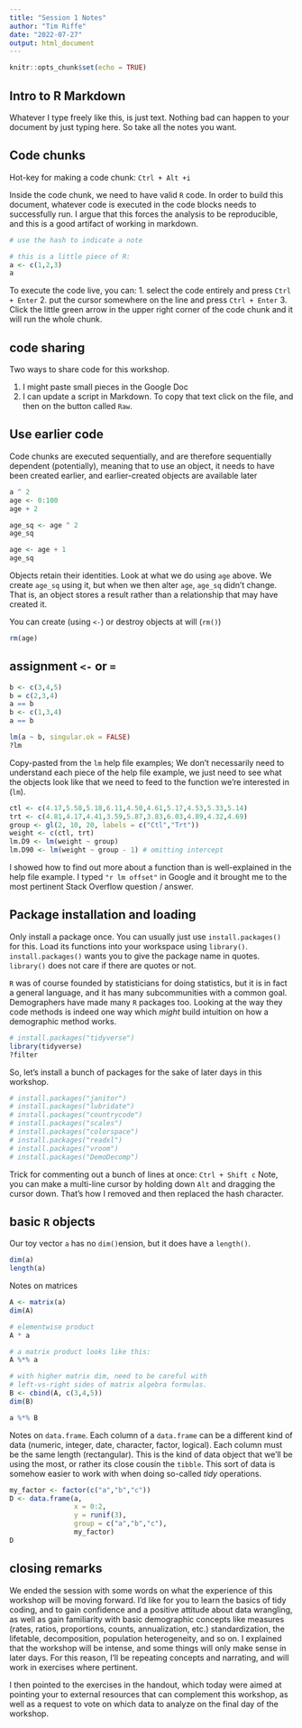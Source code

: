```yaml
---
title: "Session 1 Notes"
author: "Tim Riffe"
date: "2022-07-27"
output: html_document
---
```


```r
knitr::opts_chunk$set(echo = TRUE)
```

## Intro to R Markdown

Whatever I type freely like this, is just text. Nothing bad can happen to your document by just typing here. So take all the notes you want.

## Code chunks

Hot-key for making a code chunk: `Ctrl + Alt +i`

Inside the code chunk, we need to have valid `R` code. In order to build this document, whatever code is executed in the code blocks needs to successfully run. I argue that this forces the analysis to be reproducible, and this is a good artifact of working in markdown.
```r
# use the hash to indicate a note

# this is a little piece of R:
a <- c(1,2,3)
a
```

To execute the code live, you can:
1. select the code entirely and press `Ctrl + Enter`
2. put the cursor somewhere on the line and press `Ctrl + Enter`
3. Click the little green arrow in the upper right corner of the code chunk and it will run the whole chunk.

## code sharing
Two ways to share code for this workshop. 

1. I might paste small pieces in the Google Doc
2. I can update a script in Markdown. To copy that text click on the file, and then on the button called `Raw`.

## Use earlier code

Code chunks are executed sequentially, and are therefore sequentially dependent (potentially), meaning that to use an object, it needs to have been created earlier, and earlier-created objects are available later
```r
a ^ 2
age <- 0:100
age + 2

age_sq <- age ^ 2
age_sq

age <- age + 1
age_sq
```

Objects retain their identities. Look at what we do using `age` above. We create `age_sq` using it, but when we then alter `age`, `age_sq` didn't change. That is, an object stores a result rather than a relationship that may have created it.

You can create (using `<-`) or destroy objects at will (`rm()`)
```r
rm(age)
```
## assignment `<-` or `=`


```r
b <- c(3,4,5)
b = c(2,3,4)
a == b
b <- c(1,3,4)
a == b

lm(a ~ b, singular.ok = FALSE)
?lm
```
Copy-pasted from the `lm` help file examples; We don't necessarily need to understand each piece of the help file example, we just need to see what the objects look like that we need to feed to the function we're interested in (`lm`). 
```r
ctl <- c(4.17,5.58,5.18,6.11,4.50,4.61,5.17,4.53,5.33,5.14)
trt <- c(4.81,4.17,4.41,3.59,5.87,3.83,6.03,4.89,4.32,4.69)
group <- gl(2, 10, 20, labels = c("Ctl","Trt"))
weight <- c(ctl, trt)
lm.D9 <- lm(weight ~ group)
lm.D90 <- lm(weight ~ group - 1) # omitting intercept
```

I showed how to find out more about a function than is well-explained in the help file example. I typed `"r lm offset"` in Google and it brought me to the most pertinent Stack Overflow question / answer.

## Package installation and loading

Only install a package once. You can usually just use `install.packages()` for this. Load its functions into your workspace using `library()`. `install.packages()` wants you to give the package name in quotes. `library()` does not care if there are quotes or not.

`R` was of course founded by statisticians for doing statistics, but it is in fact a general language, and it has many subcommunities with a common goal. Demographers have made many `R` packages too. Looking at the way they code methods is indeed one way which *might* build intuition on how a demographic method works.
```r
# install.packages("tidyverse")
library(tidyverse)
?filter
```

So, let's install a bunch of packages for the sake of later days in this workshop.

```r
# install.packages("janitor")
# install.packages("lubridate")
# install.packages("countrycode")
# install.packages("scales")
# install.packages("colorspace")
# install.packages("readxl")
# install.packages("vroom")
# install.packages("DemoDecomp")
```

Trick for commenting out a bunch of lines at once: `Ctrl + Shift c`
Note, you can make a multi-line cursor by holding down `Alt` and dragging the cursor down. That's how I removed and then replaced the hash character.

## basic `R` objects

Our toy vector `a` has no `dim()`ension, but it does have a `length()`.
```r
dim(a)
length(a)
```

Notes on matrices
```r
A <- matrix(a)
dim(A)

# elementwise product
A * a

# a matrix product looks like this:
A %*% a

# with higher matrix dim, need to be careful with
# left-vs-right sides of matrix algebra formulas.
B <- cbind(A, c(3,4,5))
dim(B)

a %*% B

```

Notes on `data.frame`. Each column of a `data.frame` can be a different kind of data (numeric, integer, date, character, factor, logical). Each column must be the same length (rectangular). This is the kind of data object that we'll be using the most, or rather its close cousin the `tibble`. This sort of data is somehow easier to work with when doing so-called *tidy* operations.
```r
my_factor <- factor(c("a","b","c"))
D <- data.frame(a, 
                x = 0:2, 
                y = runif(3), 
                group = c("a","b","c"),
                my_factor)
D
```

## closing remarks
We ended the session with some words on what the experience of this workshop will be moving forward. I'd like for you to learn the basics of tidy coding, and to gain confidence and a positive attitude about data wrangling, as well as gain familiarity with basic demographic concepts like measures (rates, ratios, proportions, counts, annualization, etc.) standardization, the lifetable, decomposition, population heterogeneity, and so on. I explained that the workshop will be intense, and some things will only make sense in later days. For this reason, I'll be repeating concepts and narrating, and will work in exercises where pertinent.

I then pointed to the exercises in the handout, which today were aimed at pointing your to external resources that can complement this workshop, as well as a request to vote on which data to analyze on the final day of the workshop.





